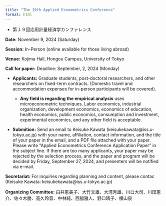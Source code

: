 ```yaml
---
title: "The 19th Applied Econometrics Conference"
format: html
---
```


- 第１９回応用計量経済学カンファレンス

**Date:** November 9, 2024 (Saturday)

**Session:** In-Person (online available for those living abroad)

**Venue:** Kojima Hall, Hongou Campus, University of Tokyo

**Call for paper:** Deadline: September, 2, 2024 (Monday)

- **Applicants:** Graduate students, post-doctoral researchers, and other researchers on fixed-term contracts. (Domestic travel and accommodation expenses for in-person participants will be covered).

  - **Any field is regarding the empirical analysis** uses microeconometric techniques. Labor economics, industrial organization, development economics, economics of education, health economics, public economics, consumption and investment, experimental economics, and any other field is acceptable. 

- **Submition:** Send an email to Keisuke Kawata (keisukekawata@iss.u-tokyo.ac.jp) with your name, affiliation, contact information, and the title of your paper in the email, and a PDF file attached with your paper. Please write "Applied Econometrics Conference Application Paper" in the subject line. If there are too many applicants, your paper may be rejected by the selection process, and the paper and program will be decided by Friday, September 27, 2024, and presenters will be notified via e-mail.

**Secretariat:** For inquiries regarding planning and content, please contac (Keisuke Kawata: keisukekawata@iss.u-tokyo.ac.jp)

**Organizing Committee:** 臼井恵美子、大竹文雄、大湾秀雄、川ロ大司、川田恵介、佐々木勝、高久玲音、中林純、西脇雅人、野口晴子、横山泉
